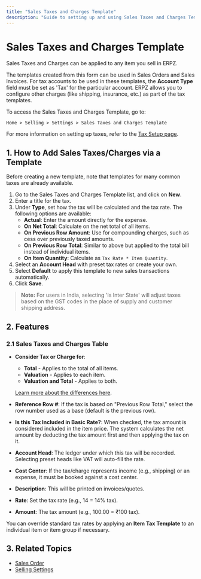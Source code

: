 ```yaml
---
title: "Sales Taxes and Charges Template"
description: "Guide to setting up and using Sales Taxes and Charges Templates in ERPZ."
---
```


# Sales Taxes and Charges Template

Sales Taxes and Charges can be applied to any item you sell in ERPZ.

The templates created from this form can be used in Sales Orders and Sales Invoices. For tax accounts to be used in these templates, the **Account Type** field must be set as 'Tax' for the particular account. ERPZ allows you to configure other charges (like shipping, insurance, etc.) as part of the tax templates.

To access the Sales Taxes and Charges Template, go to:

`Home > Selling > Settings > Sales Taxes and Charges Template`


For more information on setting up taxes, refer to the [Tax Setup page]().

## 1. How to Add Sales Taxes/Charges via a Template

Before creating a new template, note that templates for many common taxes are already available.

1. Go to the Sales Taxes and Charges Template list, and click on **New**.
2. Enter a title for the tax.
3. Under **Type**, set how the tax will be calculated and the tax rate. The following options are available:
   - **Actual**: Enter the amount directly for the expense.
   - **On Net Total**: Calculate on the net total of all items.
   - **On Previous Row Amount**: Use for compounding charges, such as cess over previously taxed amounts.
   - **On Previous Row Total**: Similar to above but applied to the total bill instead of individual items.
   - **On Item Quantity**: Calculate as `Tax Rate * Item Quantity`.
4. Select an **Account Head** with preset tax rates or create your own.
5. Select **Default** to apply this template to new sales transactions automatically.
6. Click **Save**.

> **Note:** For users in India, selecting 'Is Inter State' will adjust taxes based on the GST codes in the place of supply and customer shipping address.

## 2. Features

### 2.1 Sales Taxes and Charges Table

- **Consider Tax or Charge for**: 
   - **Total** - Applies to the total of all items.
   - **Valuation** - Applies to each item.
   - **Valuation and Total** - Applies to both.
  
  [Learn more about the differences here]().

- **Reference Row #**: If the tax is based on "Previous Row Total," select the row number used as a base (default is the previous row).
- **Is this Tax Included in Basic Rate?**: When checked, the tax amount is considered included in the item price. The system calculates the net amount by deducting the tax amount first and then applying the tax on it.
- **Account Head**: The ledger under which this tax will be recorded. Selecting preset heads like VAT will auto-fill the rate.
- **Cost Center**: If the tax/charge represents income (e.g., shipping) or an expense, it must be booked against a cost center.
- **Description**: This will be printed on invoices/quotes.
- **Rate**: Set the tax rate (e.g., 14 = 14% tax).
- **Amount**: The tax amount (e.g., 100.00 = ₹100 tax).

You can override standard tax rates by applying an **Item Tax Template** to an individual item or item group if necessary.

## 3. Related Topics

- [Sales Order]()
- [Selling Settings]()
